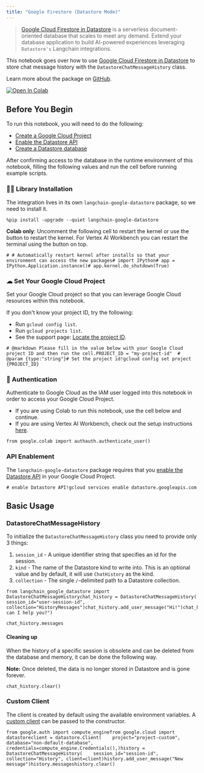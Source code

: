 ```yaml
---
title: "Google Firestore (Datastore Mode)"
---
```


> [Google Cloud Firestore in Datastore](https://cloud.google.com/datastore) is a serverless document-oriented database that scales to meet any demand. Extend your database application to build AI-powered experiences leveraging `Datastore's` Langchain integrations.

This notebook goes over how to use [Google Cloud Firestore in Datastore](https://cloud.google.com/datastore) to store chat message history with the `DatastoreChatMessageHistory` class.

Learn more about the package on [GitHub](https://github.com/googleapis/langchain-google-datastore-python/).

[![Open In Colab](/images/oss/integrations/memory/google_firestore_datastore/assets/colab-badge.svg)](https://colab.research.google.com/github/googleapis/langchain-google-datastore-python/blob/main/oss/chat_message_history.ipynb)

## Before You Begin

To run this notebook, you will need to do the following:

* [Create a Google Cloud Project](https://developers.google.com/workspace/guides/create-project)
* [Enable the Datastore API](https://console.cloud.google.com/flows/enableapi?apiid=datastore.googleapis.com)
* [Create a Datastore database](https://cloud.google.com/datastore/oss/manage-databases)

After confirming access to the database in the runtime environment of this notebook, filling the following values and run the cell before running example scripts.

### 🦜🔗 Library Installation

The integration lives in its own `langchain-google-datastore` package, so we need to install it.

```
%pip install -upgrade --quiet langchain-google-datastore
```

**Colab only**: Uncomment the following cell to restart the kernel or use the button to restart the kernel. For Vertex AI Workbench you can restart the terminal using the button on top.

```
# # Automatically restart kernel after installs so that your environment can access the new packages# import IPython# app = IPython.Application.instance()# app.kernel.do_shutdown(True)
```

### ☁ Set Your Google Cloud Project

Set your Google Cloud project so that you can leverage Google Cloud resources within this notebook.

If you don't know your project ID, try the following:

* Run `gcloud config list`.
* Run `gcloud projects list`.
* See the support page: [Locate the project ID](https://support.google.com/googleapi/answer/7014113).

```
# @markdown Please fill in the value below with your Google Cloud project ID and then run the cell.PROJECT_ID = "my-project-id"  # @param {type:"string"}# Set the project id!gcloud config set project {PROJECT_ID}
```

### 🔐 Authentication

Authenticate to Google Cloud as the IAM user logged into this notebook in order to access your Google Cloud Project.

* If you are using Colab to run this notebook, use the cell below and continue.
* If you are using Vertex AI Workbench, check out the setup instructions [here](https://github.com/GoogleCloudPlatform/generative-ai/tree/main/setup-env).

```
from google.colab import authauth.authenticate_user()
```

### API Enablement

The `langchain-google-datastore` package requires that you [enable the Datastore API](https://console.cloud.google.com/flows/enableapi?apiid=datastore.googleapis.com) in your Google Cloud Project.

```
# enable Datastore API!gcloud services enable datastore.googleapis.com
```

## Basic Usage

### DatastoreChatMessageHistory

To initialize the `DatastoreChatMessageHistory` class you need to provide only 3 things:

1. `session_id` - A unique identifier string that specifies an id for the session.
2. `kind` - The name of the Datastore kind to write into. This is an optional value and by default, it will use `ChatHistory` as the kind.
3. `collection` - The single `/`-delimited path to a Datastore collection.

```
from langchain_google_datastore import DatastoreChatMessageHistorychat_history = DatastoreChatMessageHistory(    session_id="user-session-id", collection="HistoryMessages")chat_history.add_user_message("Hi!")chat_history.add_ai_message("How can I help you?")
```

```
chat_history.messages
```

#### Cleaning up

When the history of a specific session is obsolete and can be deleted from the database and memory, it can be done the following way.

**Note:** Once deleted, the data is no longer stored in Datastore and is gone forever.

```
chat_history.clear()
```

### Custom Client

The client is created by default using the available environment variables. A [custom client](https://cloud.google.com/python/oss/reference/datastore/latest/client) can be passed to the constructor.

```
from google.auth import compute_enginefrom google.cloud import datastoreclient = datastore.Client(    project="project-custom",    database="non-default-database",    credentials=compute_engine.Credentials(),)history = DatastoreChatMessageHistory(    session_id="session-id", collection="History", client=client)history.add_user_message("New message")history.messageshistory.clear()
```
